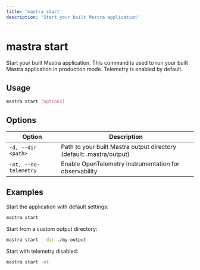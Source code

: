 ```yaml
---
title: 'mastra start'
description: 'Start your built Mastra application'
---
```


# mastra start

Start your built Mastra application. This command is used to run your built Mastra application in production mode.
Telemetry is enabled by default.

## Usage

```bash
mastra start [options]
```

## Options

| Option | Description |
|--------|-------------|
| `-d, --dir <path>` | Path to your built Mastra output directory (default: .mastra/output) |
| `-nt, --no-telemetry` | Enable OpenTelemetry instrumentation for observability |

## Examples

Start the application with default settings:

```bash
mastra start
```

Start from a custom output directory:

```bash
mastra start --dir ./my-output
```

Start with telemetry disabled:

```bash
mastra start -nt
```